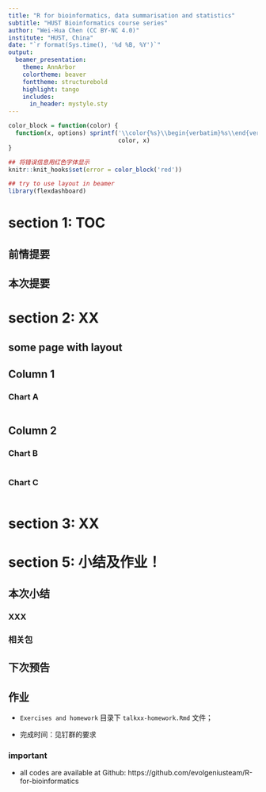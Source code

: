 ```yaml
---
title: "R for bioinformatics, data summarisation and statistics"
subtitle: "HUST Bioinformatics course series"
author: "Wei-Hua Chen (CC BY-NC 4.0)"
institute: "HUST, China"
date: "`r format(Sys.time(), '%d %B, %Y')`"
output: 
  beamer_presentation:
    theme: AnnArbor
    colortheme: beaver
    fonttheme: structurebold
    highlight: tango
    includes:
      in_header: mystyle.sty
---
```


```r
color_block = function(color) {
  function(x, options) sprintf('\\color{%s}\\begin{verbatim}%s\\end{verbatim}',
                               color, x)
}

## 将错误信息用红色字体显示
knitr::knit_hooks$set(error = color_block('red'))

## try to use layout in beamer
library(flexdashboard)
```

# section 1: TOC

## 前情提要

## 本次提要


# section 2: XX

## some page with layout 

Column 1
--------------------------------------------------

### Chart A

```r
```

Column 2
--------------------------------------------------

### Chart B

```r
```

### Chart C

```r
```

# section 3: XX


# section 5: 小结及作业！

## 本次小结

### XXX



### 相关包


## 下次预告


## 作业

-   ```Exercises and homework``` 目录下 ```talkxx-homework.Rmd``` 文件；

- 完成时间：见钉群的要求

### important
* all codes are available at Github: https://github.com/evolgeniusteam/R-for-bioinformatics
